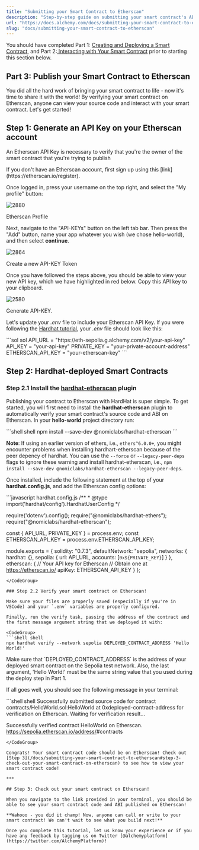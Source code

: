 ```yaml
---
title: "Submitting your Smart Contract to Etherscan"
description: "Step-by-step guide on submitting your smart contract's ABI to Etherscan so anyone can look at the contract's methods and variables and understand how to interact with it."
url: "https://docs.alchemy.com/docs/submitting-your-smart-contract-to-etherscan"
slug: "docs/submitting-your-smart-contract-to-etherscan"
---
```


You should have completed Part 1: [Creating and Deploying a Smart Contract](https://trial-alchemy.readme.io/docs/create-and-deploy-your-smart-contract-using-hardhat), and Part 2:[ Interacting with Your Smart Contract](https://trial-alchemy.readme.io/docs/interacting-with-a-smart-contract) prior to starting this section below.

## Part 3: Publish your Smart Contract to Etherscan

You did all the hard work of bringing your smart contract to life - now it's time to share it with the world! By verifying your smart contract on Etherscan, anyone can view your source code and interact with your smart contract. Let's get started!

## Step 1: Generate an API Key on your Etherscan account

An Etherscan API Key is necessary to verify that you're the owner of the smart contract that you're trying to publish

<Info>
  If you don't have an Etherscan account, first sign up using this [link](https://etherscan.io/register).
</Info>

Once logged in, press your username on the top right, and select the "My profile" button:

![2880](61c512e-image.png "image.png")

Etherscan Profile

Next, navigate to the "API-KEYs" button on the left tab bar. Then press the "Add" button, name your app whatever you wish (we chose hello-world), and then select **continue**.

![2864](3bce968-image_1.png "image (1).png")

Create a new API-KEY Token

Once you have followed the steps above, you should be able to view your new API key, which we have highlighted in red below. Copy this API key to your clipboard.

![2580](cbaf052-edit.png "image (2).png")

Generate API-KEY.

Let's update your *.env* file to include your Etherscan API Key. If you were following the [Hardhat tutorial](), your *.env* file should look like this:

<CodeGroup>
  ```sol sol
  API_URL = "https://eth-sepolia.g.alchemy.com/v2/your-api-key"
  API_KEY = "your-api-key"
  PRIVATE_KEY = "your-private-account-address"
  ETHERSCAN_API_KEY = "your-etherscan-key"
  ```
</CodeGroup>

## Step 2: Hardhat-deployed Smart Contracts

### Step 2.1 Install the [hardhat-etherscan](https://hardhat.org/plugins/nomiclabs-hardhat-etherscan.html) plugin

Publishing your contract to Etherscan with HardHat is super simple. To get started, you will first need to install the **hardhat-etherscan** plugin to automatically verify your smart contract's source code and ABI on Etherscan. In your **hello-world** project directory run:

<CodeGroup>
  ```shell shell
  npm install --save-dev @nomiclabs/hardhat-etherscan
  ```
</CodeGroup>

**Note**: If using an earlier version of ethers, i.e., `ethers^6.0.0+`, you might encounter problems when installing hardhart-etherscan because of the peer depency of hardhat. You can use the `--force` or `--legacy-peer-deps` flags to ignore these warning and install hardhat-etherscan, i.e., `npm install --save-dev @nomiclabs/hardhat-etherscan --legacy-peer-deps`.

Once installed, include the following statement at the top of your **hardhat.config.js**, and add the Etherscan config options:

<CodeGroup>
  ```javascript hardhat.config.js
  /**
  * @type import('hardhat/config').HardhatUserConfig
  */

  require('dotenv').config();
  require("@nomiclabs/hardhat-ethers");
  require("@nomiclabs/hardhat-etherscan");

  const { API_URL, PRIVATE_KEY } = process.env;
  const ETHERSCAN_API_KEY = process.env.ETHERSCAN_API_KEY;

  module.exports = {
    solidity: "0.7.3",
    defaultNetwork: "sepolia",
    networks: {
        hardhat: {},
        sepolia: {
           url: API_URL,
           accounts: [`0x${PRIVATE_KEY}`]
        }
    },
    etherscan: {
      // Your API key for Etherscan
      // Obtain one at https://etherscan.io/
      apiKey: ETHERSCAN_API_KEY
    }
  };
  ```
</CodeGroup>

### Step 2.2 Verify your smart contract on Etherscan!

Make sure your files are properly saved (especially if you're in VSCode) and your `.env` variables are properly configured.

Finally, run the verify task, passing the address of the contract and the first message argument string that we deployed it with:

<CodeGroup>
  ```shell shell
  npx hardhat verify --network sepolia DEPLOYED_CONTRACT_ADDRESS 'Hello World!'
  ```
</CodeGroup>

<Info>
  Make sure that `DEPLOYED_CONTRACT_ADDRESS` is the address of your deployed smart contract on the Sepolia test network. Also, the last argument, 'Hello World!' must be the same string value that you used during the deploy step in Part 1.
</Info>

If all goes well, you should see the following message in your terminal:

<CodeGroup>
  ```shell shell
  Successfully submitted source code for contract
  contracts/HelloWorld.sol:HelloWorld at 0xdeployed-contract-address
  for verification on Etherscan. Waiting for verification result...

  Successfully verified contract HelloWorld on Etherscan.
  https://sepolia.etherscan.io/address/<contract-address>#contracts
  ```
</CodeGroup>

Congrats! Your smart contract code should be on Etherscan! Check out [Step 3](/docs/submitting-your-smart-contract-to-etherscan#step-3-check-out-your-smart-contract-on-etherscan) to see how to view your smart contract code!

***

## Step 3: Check out your smart contract on Etherscan!

When you navigate to the link provided in your terminal, you should be able to see your smart contract code and ABI published on Etherscan!

**Wahooo - you did it champ! Now, anyone can call or write to your smart contract! We can't wait to see what you build next!**

Once you complete this tutorial, let us know your experience or if you have any feedback by tagging us on Twitter [@alchemyplatform](https://twitter.com/AlchemyPlatform)!
